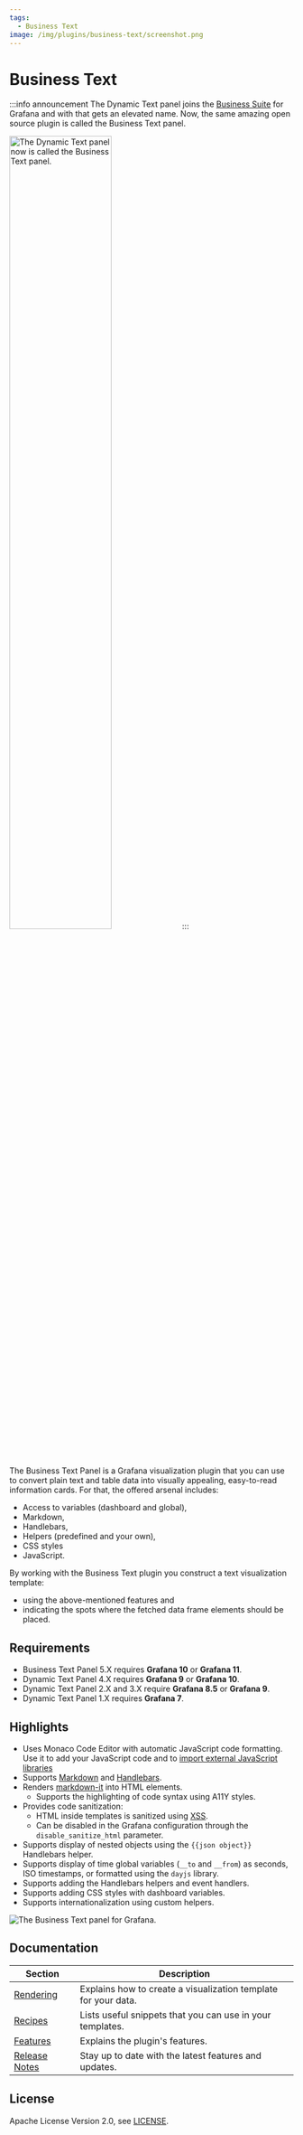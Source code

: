 ```yaml
---
tags:
  - Business Text
image: /img/plugins/business-text/screenshot.png
---
```



# Business Text

:::info announcement
The Dynamic Text panel joins the [Business Suite](/plugins/) for Grafana and with that gets an elevated name. Now, the same amazing open source plugin is called the Business Text panel.

<Image
  title="The Dynamic Text panel now is called the Business Text panel."
  src="/img/plugins/business-text/new-name.png"
  width="60%"
/>
:::

The Business Text Panel is a Grafana visualization plugin that you can use to convert plain text and table data into visually appealing, easy-to-read information cards. For that, the offered arsenal includes:

- Access to variables (dashboard and global),
- Markdown,
- Handlebars,
- Helpers (predefined and your own),
- CSS styles
- JavaScript.

By working with the Business Text plugin you construct a text visualization template:

- using the above-mentioned features and
- indicating the spots where the fetched data frame elements should be placed.

<Youtube
  id="UVMysEjouNo"
  title="Business Text Panel for Grafana. Main features overview."
/>

## Requirements

- Business Text Panel 5.X requires **Grafana 10** or **Grafana 11**.
- Dynamic Text Panel 4.X requires **Grafana 9** or **Grafana 10**.
- Dynamic Text Panel 2.X and 3.X require **Grafana 8.5** or **Grafana 9**.
- Dynamic Text Panel 1.X requires **Grafana 7**.

<GettingStarted />

## Highlights

- Uses Monaco Code Editor with automatic JavaScript code formatting. Use it to add your JavaScript code and to [import external JavaScript libraries](/plugins/volkovlabs-dynamictext-panel/external/)
- Supports [Markdown](https://commonmark.org/help/) and [Handlebars](https://handlebarsjs.com/guide/expressions.html#basic-usage).
- Renders [markdown-it](https://github.com/markdown-it/markdown-it) into HTML elements.
  - Supports the highlighting of code syntax using A11Y styles.
- Provides code sanitization:
  - HTML inside templates is sanitized using [XSS](https://jsxss.com/en/index.html).
  - Can be disabled in the Grafana configuration through the `disable_sanitize_html` parameter.
- Supports display of nested objects using the `{{json object}}` Handlebars helper.
- Supports display of time global variables (`__to` and `__from`) as seconds, ISO timestamps, or formatted using the `dayjs` library.
- Supports adding the Handlebars helpers and event handlers.
- Supports adding CSS styles with dashboard variables.
- Supports internationalization using custom helpers.

<Image
  title="The Business Text panel for Grafana."
  src="/img/plugins/business-text/screenshot.png"
/>

## Documentation

| Section                  | Description                                                    |
| ------------------------ | -------------------------------------------------------------- |
| [Rendering](content)     | Explains how to create a visualization template for your data. |
| [Recipes](recipes)       | Lists useful snippets that you can use in your templates.      |
| [Features](features)     | Explains the plugin's features.                                |
| [Release Notes](release) | Stay up to date with the latest features and updates.          |

## License

Apache License Version 2.0, see [LICENSE](https://github.com/volkovlabs/business-text/blob/main/LICENSE).

<Feedback />
